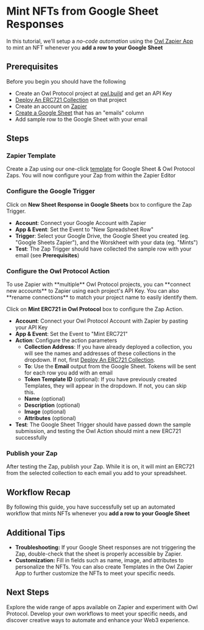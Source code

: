 
# Mint NFTs from Google Sheet Responses

In this tutorial, we'll setup a _no-code automation_ using the [Owl Zapier App](https://zapier.com/apps/owl-protocol-ca19902/integrations) to mint an NFT whenever you **add a row to your Google Sheet**

## Prerequisites

Before you begin you should have the following
* Create an Owl Protocol project at [owl.build](https://owl.build) and get an API Key
* [Deploy An ERC721 Collection](/tutorials-dashboard/deploy-erc721-collection) on that project
* Create an account on [Zapier](https://zapier.com)
* [Create a Google Sheet](https://docs.google.com/spreadsheets) that has an "emails" column
* Add sample row to the Google Sheet with your email

## Steps
<Steps>

### Zapier Template

Create a Zap using our one-click [template](https://zapier.com/app/editor/template/1719387) for Google Sheet & Owl Protocol Zaps. You will now configure your Zap from within the Zapier Editor

<Screenshot src={start} alt="start" />

### Configure the Google Trigger
Click on **New Sheet Response in Google Sheets** box to configure the Zap Trigger.
* **Account**: Connect your Google Account with Zapier
* **App & Event**: Set the Event to "New Spreadsheet Row"
* **Trigger**: Select your Google Drive, the Google Sheet you created (eg. "Google Sheets Zapier"), and the Worskheet with your data (eg. "Mints")
* **Test**: The Zap Trigger should have collected the sample row with your email (see **Prerequisites**)

<Screenshot src={trigger} alt="trigger" />


### Configure the Owl Protocol Action
<Callout>
To use Zapier with **multiple** Owl Protocol projects, you can **connect new accounts** to Zapier using each project's API Key. You can also **rename connections** to match your project name to easily identify them.
</Callout>

Click on **Mint ERC721 in Owl Protocol** box to configure the Zap Action.

* **Account**: Connect your Owl Protocol Account with Zapier by pasting your API Key
* **App & Event**: Set the Event to "Mint ERC721"
* **Action**: Configure the action parameters
    * **Collection Address**: If you have already deployed a collection, you will see the names and addresses of these collections in the dropdown. If not, first [Deploy An ERC721 Collection](/tutorials-dashboard/deploy-erc721-collection).
    * **To**: Use the **Email** output from the Google Sheet. Tokens will be sent for each row you add with an email
    * **Token Template ID** (optional): If you have previously created Templates, they will appear in the dropdown. If not, you can skip this.
    * **Name** (optional)
    * **Description** (optional)
    * **Image** (optional)
    * **Attributes** (optional)
* **Test**: The Google Sheet Trigger should have passed down the sample submission, and testing the Owl Action should mint a new ERC721 successfully


<Screenshot src={action} alt="action" />

### Publish your Zap
After testing the Zap, publish your Zap. While it is on, it will mint an ERC721 from the selected collection to each email you add to your spreadsheet.

<Screenshot src={success} alt="success" />


</Steps>

## Workflow Recap

By following this guide, you have successfully set up an automated workflow that mints NFTs whenever you **add a row to your Google Sheet**

## Additional Tips

-   **Troubleshooting:** If your Google Sheet responses are not triggering the Zap, double-check that the sheet is properly accessible by Zapier.
-   **Customization:** Fill in fields such as name, image, and attributes to personalize the NFTs. You can also create Templates in the Owl Zapier App to further customize the NFTs to meet your specific needs.

## Next Steps

Explore the wide range of apps available on Zapier and experiment with Owl Protocol. Develop your own workflows to meet your specific needs, and discover creative ways to automate and enhance your Web3 experience.
